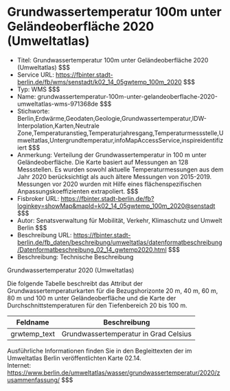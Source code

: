 # Grundwassertemperatur 100m unter Geländeoberfläche 2020 (Umweltatlas)
- Titel: Grundwassertemperatur 100m unter Geländeoberfläche 2020 (Umweltatlas) $$$
- Service URL: https://fbinter.stadt-berlin.de/fb/wms/senstadt/k02_14_05gwtemp_100m_2020 $$$
- Typ: WMS $$$
- Name: grundwassertemperatur-100m-unter-gelandeoberflache-2020-umweltatlas-wms-971368de $$$
- Stichworte: Berlin,Erdwärme,Geodaten,Geologie,Grundwassertemperatur,IDW-Interpolation,Karten,Neutrale Zone,Temperaturanstieg,Temperaturjahresgang,Temperaturmessstelle,Umweltatlas,Untergrundtemperatur,infoMapAccessService,inspireidentifiziert $$$
- Anmerkung: Verteilung der Grundwassertemperatur in 100 m unter Geländeoberfläche. Die Karte basiert auf Messungen an 128 Messstellen. Es wurden sowohl aktuelle Temperaturmessungen aus dem Jahr 2020 berücksichtigt als auch ältere Messungen von 2015-2019. Messungen vor 2020 wurden mit Hilfe eines flächenspezifischen Anpassungskoeffizienten extrapoliert. $$$
- Fisbroker URL: https://fbinter.stadt-berlin.de/fb?loginkey=showMap&mapId=k02_14_05gwtemp_100m_2020@senstadt $$$
- Autor: Senatsverwaltung für Mobilität, Verkehr, Klimaschutz und Umwelt Berlin $$$
- Beschreibung URL: https://fbinter.stadt-berlin.de/fb_daten/beschreibung/umweltatlas/datenformatbeschreibung/Datenformatbeschreibung_02_14_gwtemp2020.html $$$
- Beschreibung: Technische Beschreibung 

Grundwassertemperatur 2020 (Umweltatlas)

Die folgende Tabelle beschreibt das Attribut der Grundwassertemperaturkarten für die Bezugshorizonte 20 m, 40 m, 60 m, 80 m und 100 m unter Geländeoberfläche und die Karte der Durchschnittstemperaturen für den Tiefenbereich 20 bis 100 m.

| **Feldname**  | **Beschreibung**                      |
| ------------- | ------------------------------------- |
| grwtemp\_text | Grundwassertemperatur in Grad Celsius |

Ausführliche Informationen finden Sie in den Begleittexten der im Umweltatlas Berlin veröffentlichten Karte 02.14.  
Internet: https://www.berlin.de/umweltatlas/wasser/grundwassertemperatur/2020/zusammenfassung/ $$$
